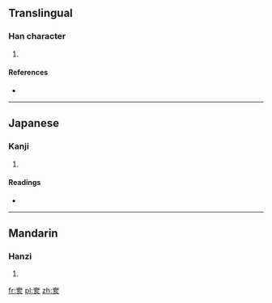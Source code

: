 ==Translingual==

===Han character===
{{Han char|rn=37|rad=大|as=06|sn=9|four=|canj=大卜女人 (KYVO), X大卜女人 (XKYVO)}}

# {{defn|Han|sort=大06}}

====References====
* {{Han ref|kx=0251.220|dkj=05918|dj=0513.020|hdz=10540.050|uh=5952|ud=22866}}

----

==Japanese==

===Kanji===
{{ja-kanji|grade=|rs=大06}}

# {{defn|lang=ja|sort=大06}}

====Readings====
* {{ja-readings|on=[[かい]] (kai), [[ほう]] (hō), [[ぶ]] (bu)|kun=[[たてまつうる]] (tatematsuuru), [[まつる]] (matsuru)}}

----

==Mandarin==

===Hanzi===
{{cmn-hanzi|pin=[[kāi]] ([[kai1]]), [[zhā]] ([[zha1]]), [[zhà]] ([[zha4]])|wg=k'ai<sup>1</sup>, cha<sup>1</sup>, cha<sup>4</sup>}}

# {{defn|lang=cmn|sort=大06}}

[[fr:奒]]
[[pl:奒]]
[[zh:奒]]